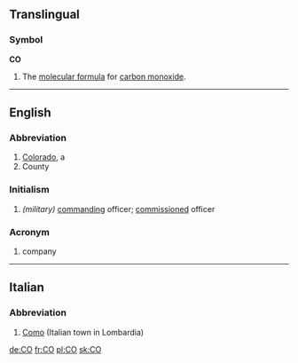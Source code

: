 ==Translingual==

===Symbol===
'''CO'''
#The [[molecular formula]] for [[carbon monoxide]].

----

==English==

===Abbreviation===

# [[Colorado]], a {{USstate}}
#County

===Initialism===
# ''(military)'' [[command]]ing officer; [[commission]]ed officer

===Acronym===
#company

----

==Italian==

===Abbreviation===

# [[Como]] (Italian town in Lombardia)

[[de:CO]]
[[fr:CO]]
[[pl:CO]]
[[sk:CO]]